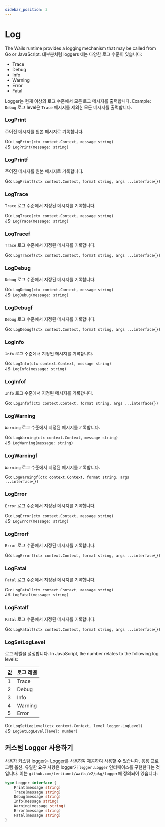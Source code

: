 ```yaml
---
sidebar_position: 3
---
```


# Log

The Wails runtime provides a logging mechanism that may be called from Go or JavaScript. 대부분처럼 loggers 에는 다양한 로그 수준이 있습니다:

- Trace
- Debug
- Info
- Warning
- Error
- Fatal

Logger는 현재 이상의 로그 수준에서 모든 로그 메시지를 출력합니다. Example: `Debug` 로그 level은 `Trace` 메시지를 제외한 모든 메시지를 출력합니다.

### LogPrint

주어진 메시지를 원본 메시지로 기록합니다.

Go: `LogPrint(ctx context.Context, message string)`<br/> JS: `LogPrint(message: string)`

### LogPrintf

주어진 메시지를 원본 메시지로 기록합니다.

Go: `LogPrintf(ctx context.Context, format string, args ...interface{})`<br/>

### LogTrace

`Trace` 로그 수준에서 지정된 메시지를 기록합니다.

Go: `LogTrace(ctx context.Context, message string)`<br/> JS: `LogTrace(message: string)`

### LogTracef

`Trace` 로그 수준에서 지정된 메시지를 기록합니다.

Go: `LogTracef(ctx context.Context, format string, args ...interface{})`<br/>

### LogDebug

`Debug` 로그 수준에서 지정된 메시지를 기록합니다.

Go: `LogDebug(ctx context.Context, message string)`<br/> JS: `LogDebug(message: string)`

### LogDebugf

`Debug` 로그 수준에서 지정된 메시지를 기록합니다.

Go: `LogDebugf(ctx context.Context, format string, args ...interface{})`<br/>

### LogInfo

`Info` 로그 수준에서 지정된 메시지를 기록합니다.

Go: `LogInfo(ctx context.Context, message string)`<br/> JS: `LogInfo(message: string)`

### LogInfof

`Info` 로그 수준에서 지정된 메시지를 기록합니다.

Go: `LogInfof(ctx context.Context, format string, args ...interface{})`<br/>

### LogWarning

`Warning` 로그 수준에서 지정된 메시지를 기록합니다.

Go: `LogWarning(ctx context.Context, message string)`<br/> JS: `LogWarning(message: string)`

### LogWarningf

`Warning` 로그 수준에서 지정된 메시지를 기록합니다.

Go: `LogWarningf(ctx context.Context, format string, args ...interface{})`<br/>

### LogError

`Error` 로그 수준에서 지정된 메시지를 기록합니다.

Go: `LogError(ctx context.Context, message string)`<br/> JS: `LogError(message: string)`

### LogErrorf

`Error` 로그 수준에서 지정된 메시지를 기록합니다.

Go: `LogErrorf(ctx context.Context, format string, args ...interface{})`<br/>

### LogFatal

`Fatal` 로그 수준에서 지정된 메시지를 기록합니다.

Go: `LogFatal(ctx context.Context, message string)`<br/> JS: `LogFatal(message: string)`

### LogFatalf

`Fatal` 로그 수준에서 지정된 메시지를 기록합니다.

Go: `LogFatalf(ctx context.Context, format string, args ...interface{})`<br/>

### LogSetLogLevel

로그 레벨을 설정합니다. In JavaScript, the number relates to the following log levels:

| 값 | 로그 레벨   |
| - | ------- |
| 1 | Trace   |
| 2 | Debug   |
| 3 | Info    |
| 4 | Warning |
| 5 | Error   |

Go: `LogSetLogLevel(ctx context.Context, level logger.LogLevel)`<br/> JS: `LogSetLogLevel(level: number)`

## 커스텀 Logger 사용하기

사용자 커스텀 logger는 [Logger](../options.mdx#logger)를 사용하여 제공하여 사용할 수 있습니다. 응용 프로그램 옵션. 유일한 요구 사항은 logger가 `logger.Logger` 인터페이스를 구현한다는 것입니다. 이는 `github.com/tertianet/wails/v2/pkg/logger`에 정의되어 있습니다:

```go title="logger.go"
type Logger interface {
    Print(message string)
    Trace(message string)
    Debug(message string)
    Info(message string)
    Warning(message string)
    Error(message string)
    Fatal(message string)
}
```
